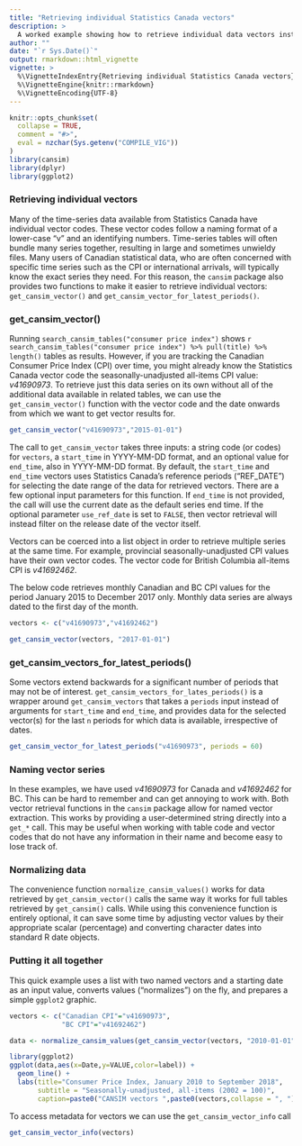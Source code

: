 ```yaml
---
title: "Retrieving individual Statistics Canada vectors"
description: >
  A worked example showing how to retrieve individual data vectors instead of entire tables. 
author: ""
date: "`r Sys.Date()`"
output: rmarkdown::html_vignette
vignette: >
  %\VignetteIndexEntry{Retrieving individual Statistics Canada vectors}
  %\VignetteEngine{knitr::rmarkdown}
  %\VignetteEncoding{UTF-8}
---
```


```r
knitr::opts_chunk$set(
  collapse = TRUE,
  comment = "#>",
  eval = nzchar(Sys.getenv("COMPILE_VIG"))
)
library(cansim)
library(dplyr)
library(ggplot2)
```

### Retrieving individual vectors 

Many of the time-series data available from Statistics Canada have individual vector codes. These vector codes follow a naming format of a lower-case "v" and an identifying numbers. Time-series tables will often bundle many series together, resulting in large and sometimes unwieldy files. Many users of Canadian statistical data, who are often concerned with specific time series such as the CPI or international arrivals, will typically know the exact series they need. For this reason, the `cansim` package also provides two functions to make it easier to retrieve individual vectors: `get_cansim_vector()` and `get_cansim_vector_for_latest_periods()`. 

### get_cansim_vector()

Running `search_cansim_tables("consumer price index")` shows `r search_cansim_tables("consumer price index") %>% pull(title) %>% length()` tables as results. However, if you are tracking the Canadian Consumer Price Index (CPI) over time, you might already know the Statistics Canada vector code the seasonally-unadjusted all-items CPI value: *v41690973*. To retrieve just this data series on its own without all of the additional data available in related tables, we can use the `get_cansim_vector()` function with the vector code and the date onwards from which we want to get vector results for.
```r
get_cansim_vector("v41690973","2015-01-01")
```

The call to `get_cansim_vector` takes three inputs: a string code (or codes) for `vectors`, a `start_time` in YYYY-MM-DD format, and an optional value for `end_time`, also in YYYY-MM-DD format. By default, the `start_time` and `end_time` vectors uses Statistics Canada's reference periods ("REF_DATE") for selecting the date range of the data for retrieved vectors. There are a few optional input parameters for this function. If `end_time` is not provided, the call will use the current date as the default series end time. If the optional parameter `use_ref_date` is set to `FALSE`, then vector retrieval will instead filter on the release date of the vector itself.

Vectors can be coerced into a list object in order to retrieve multiple series at the same time. For example, provincial seasonally-unadjusted CPI values have their own vector codes. The vector code for British Columbia all-items CPI is *v41692462*.

The below code retrieves monthly Canadian and BC CPI values for the period January 2015 to December 2017 only. Monthly data series are always dated to the first day of the month. 
```r
vectors <- c("v41690973","v41692462")

get_cansim_vector(vectors, "2017-01-01")
```

### get_cansim_vectors_for_latest_periods()

Some vectors extend backwards for a significant number of periods that may not be of interest. `get_cansim_vectors_for_lates_periods()` is a wrapper around `get_cansim_vectors` that takes a `periods` input instead of arguments for `start_time` and `end_time`, and provides data for the selected vector(s) for the last `n` periods for which data is available, irrespective of dates. 
```r
get_cansim_vector_for_latest_periods("v41690973", periods = 60)
```

### Naming vector series

In these examples, we have used *v41690973* for Canada and *v41692462* for BC. This can be hard to remember and can get annoying to work with. Both vector retrieval functions in the `cansim` package allow for named vector extraction. This works by providing a user-determined string directly into a `get_*` call. This may be useful when working with table code and vector codes that do not have any information in their name and become easy to lose track of. 

### Normalizing data

The convenience function `normalize_cansim_values()` works for data retrieved by `get_cansim_vector()` calls the same way it works for full tables retrieved by `get_cansim()` calls. While using this convenience function is entirely optional, it can save some time by adjusting vector values by their appropriate scalar (percentage) and converting character dates into standard R date objects. 

### Putting it all together

This quick example uses a list with two named vectors and a starting date as an input value, converts values ("normalizes") on the fly, and prepares a simple `ggplot2` graphic.
```r

vectors <- c("Canadian CPI"="v41690973",
             "BC CPI"="v41692462")

data <- normalize_cansim_values(get_cansim_vector(vectors, "2010-01-01"))

library(ggplot2)
ggplot(data,aes(x=Date,y=VALUE,color=label)) +
  geom_line() +
  labs(title="Consumer Price Index, January 2010 to September 2018",
       subtitle = "Seasonally-unadjusted, all-items (2002 = 100)",
       caption=paste0("CANSIM vectors ",paste0(vectors,collapse = ", ")),x="",y="",color="")
```
To access metadata for vectors we can use the `get_cansim_vector_info` call
```r
get_cansim_vector_info(vectors)
```
